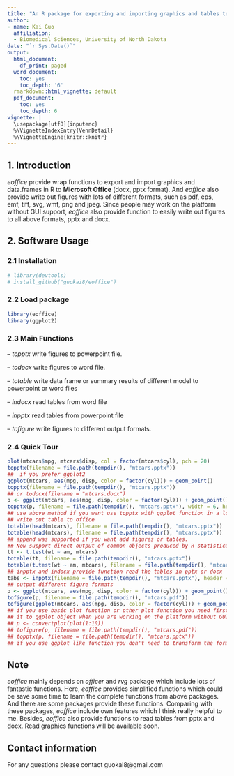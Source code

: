 ```yaml
---
title: "An R package for exporting and importing graphics and tables to Microsoft Office"
author:
- name: Kai Guo
  affiliation: 
  - Biomedical Sciences, University of North Dakota
date: "`r Sys.Date()`"   
output:
  html_document:
    df_print: paged
  word_document:
    toc: yes
    toc_depth: '6'
  rmarkdown::html_vignette: default
  pdf_document:
    toc: yes
    toc_depth: 6
vignette: |
  \usepackage[utf8]{inputenc}
  %\VignetteIndexEntry{VennDetail}
  %\VignetteEngine{knitr::knitr} 
---
```


## 1. Introduction

_eoffice_ provide wrap functions to export and import graphics and data.frames in R to __Microsoft Office__ (docx, pptx format). And _eoffice_ also provide write out figures with lots of different formats, such as pdf, eps, emf, tiff, svg, wmf, png and jpeg. Since people may work on the platform without GUI support, _eoffice_ also provide function to easily write out figures to all above formats, pptx and docx. 

## 2. Software Usage
### 2.1 Installation
``` r
# library(devtools)
# install_github("guokai8/eoffice")
``` 
### 2.2 Load package
```r
library(eoffice)
library(ggplot2)
```
### 2.3 Main Functions
-- _topptx_ write figures to powerpoint file. 

-- _todocx_ write figures to word file. 

-- _totable_ write data frame or summary results of different model to powerpoint or word files

-- _indocx_ read tables from word file

-- _inpptx_ read tables from powerpoint file

-- _tofigure_ write figures to different output formats.

### 2.4 Quick Tour

```  r
plot(mtcars$mpg, mtcars$disp, col = factor(mtcars$cyl), pch = 20)
topptx(filename = file.path(tempdir(), "mtcars.pptx")) 
##  if you prefer ggplot2 
ggplot(mtcars, aes(mpg, disp, color = factor(cyl))) + geom_point()
topptx(filename = file.path(tempdir(), "mtcars.pptx"))
## or todocx(filename = "mtcars.docx")
p <- ggplot(mtcars, aes(mpg, disp, color = factor(cyl))) + geom_point()
topptx(p, filename = file.path(tempdir(), "mtcars.pptx"), width = 6, height = 4)
## use above method if you want use topptx with ggplot function in a loop
## write out table to office
totable(head(mtcars), filename = file.path(tempdir(), "mtcars.pptx"))
totable(head(mtcars), filename = file.path(tempdir(), "mtcars.pptx"))
## append was supported if you want add figures or tables.
## Now support direct output of common objects produced by R statistical functions
tt <- t.test(wt ~ am, mtcars)
totable(tt, filename = file.path(tempdir(), "mtcars.pptx"))
totable(t.test(wt ~ am, mtcars), filename = file.path(tempdir(), "mtcars.pptx"))
## inpptx and indocx provide function read the tables in pptx or docx
tabs <- inpptx(filename = file.path(tempdir(), "mtcars.pptx"), header = TRUE)
## output different figure formats
p <- ggplot(mtcars, aes(mpg, disp, color = factor(cyl))) + geom_point()
tofigure(p, filename = file.path(tempdir(), "mtcars.pdf"))
tofigure(ggplot(mtcars, aes(mpg, disp, color = factor(cyl))) + geom_point(), filename = file.path(tempdir(), "mtcars.eps"))
## if you use basic plot function or other plot function you need first use convertplot to convert 
## it to ggplot object when you are working on the platform without GUI
## p <- convertplot(plot(1:10))
## tofigure(p, filename = file.path(tempdir(), "mtcars.pdf"))
## topptx(p, filename = file.path(tempdir(), "mtcars.pptx"))
## if you use ggplot like function you don't need to transform the format
```   

## Note
_eoffice_ mainly depends on _officer_ and _rvg_ package which include lots of fantastic functions. Here, _eoffice_ provides simplified functions which could be save some time to learn the complete functions from above packages. And there are some packages provide these functions. Comparing with these packages, _eoffice_ include own features which I think really helpful to me.  Besides, _eoffice_ also provide functions to read tables from pptx and docx. Read graphics functions will be available soon.

## Contact information

For any questions please contact guokai8@gmail.com   
